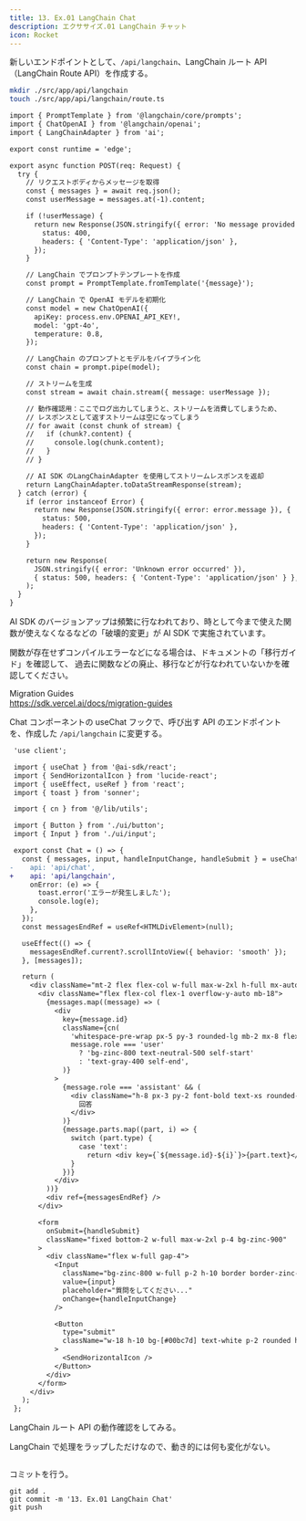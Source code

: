 ```yaml
---
title: 13. Ex.01 LangChain Chat
description: エクササイズ.01 LangChain チャット
icon: Rocket
---
```


新しいエンドポイントとして、`/api/langchain`、LangChain ルート API （LangChain Route API）を作成する。

```bash title="Terminal"
mkdir ./src/app/api/langchain
touch ./src/app/api/langchain/route.ts
```

```diff title="src/app/api/langchain/route.ts"
import { PromptTemplate } from '@langchain/core/prompts';
import { ChatOpenAI } from '@langchain/openai';
import { LangChainAdapter } from 'ai';

export const runtime = 'edge';

export async function POST(req: Request) {
  try {
    // リクエストボディからメッセージを取得
    const { messages } = await req.json();
    const userMessage = messages.at(-1).content;

    if (!userMessage) {
      return new Response(JSON.stringify({ error: 'No message provided' }), {
        status: 400,
        headers: { 'Content-Type': 'application/json' },
      });
    }

    // LangChain でプロンプトテンプレートを作成
    const prompt = PromptTemplate.fromTemplate('{message}');

    // LangChain で OpenAI モデルを初期化
    const model = new ChatOpenAI({
      apiKey: process.env.OPENAI_API_KEY!,
      model: 'gpt-4o',
      temperature: 0.8,
    });

    // LangChain のプロンプトとモデルをパイプライン化
    const chain = prompt.pipe(model);

    // ストリームを生成
    const stream = await chain.stream({ message: userMessage });

    // 動作確認用：ここでログ出力してしまうと、ストリームを消費してしまうため、
    // レスポンスとして返すストリームは空になってしまう
    // for await (const chunk of stream) {
    //   if (chunk?.content) {
    //     console.log(chunk.content);
    //   }
    // }

    // AI SDK のLangChainAdapter を使用してストリームレスポンスを返却
    return LangChainAdapter.toDataStreamResponse(stream);
  } catch (error) {
    if (error instanceof Error) {
      return new Response(JSON.stringify({ error: error.message }), {
        status: 500,
        headers: { 'Content-Type': 'application/json' },
      });
    }

    return new Response(
      JSON.stringify({ error: 'Unknown error occurred' }),
      { status: 500, headers: { 'Content-Type': 'application/json' } },
    );
  }
}
```


<Callout title="AI SDK のバージョンアップによる破壊的変更に注意してください" type="warn">
AI SDK のバージョンアップは頻繁に行なわれており、時として今まで使えた関数が使えなくなるなどの「破壊的変更」が AI SDK で実施されています。

関数が存在せずコンパイルエラーなどになる場合は、ドキュメントの「移行ガイド」を確認して、
過去に関数などの廃止、移行などが行なわれていないかを確認してください。
</Callout>

Migration Guides<br />
https://sdk.vercel.ai/docs/migration-guides

Chat コンポーネントの useChat フックで、呼び出す API のエンドポイントを、作成した `/api/langchain` に変更する。

```diff title="src/components/chat.tsx"
 'use client';

 import { useChat } from '@ai-sdk/react';
 import { SendHorizontalIcon } from 'lucide-react';
 import { useEffect, useRef } from 'react';
 import { toast } from 'sonner';

 import { cn } from '@/lib/utils';

 import { Button } from './ui/button';
 import { Input } from './ui/input';

 export const Chat = () => {
   const { messages, input, handleInputChange, handleSubmit } = useChat({
-    api: 'api/chat',
+    api: 'api/langchain',
     onError: (e) => {
       toast.error('エラーが発生しました');
       console.log(e);
     },
   });
   const messagesEndRef = useRef<HTMLDivElement>(null);

   useEffect(() => {
     messagesEndRef.current?.scrollIntoView({ behavior: 'smooth' });
   }, [messages]);

   return (
     <div className="mt-2 flex flex-col w-full max-w-2xl h-full mx-auto gap-2 bg-zinc-900 overflow-hidden">
       <div className="flex flex-col flex-1 overflow-y-auto mb-18">
         {messages.map((message) => (
           <div
             key={message.id}
             className={cn(
               'whitespace-pre-wrap px-5 py-3 rounded-lg mb-2 mx-8 flex gap-2',
               message.role === 'user'
                 ? 'bg-zinc-800 text-neutral-500 self-start'
                 : 'text-gray-400 self-end',
             )}
           >
             {message.role === 'assistant' && (
               <div className="h-8 px-3 py-2 font-bold text-xs rounded-lg bg-[#ff6467]/20 text-zinc-500 w-auto whitespace-nowrap">
                 回答
               </div>
             )}
             {message.parts.map((part, i) => {
               switch (part.type) {
                 case 'text':
                   return <div key={`${message.id}-${i}`}>{part.text}</div>;
               }
             })}
           </div>
         ))}
         <div ref={messagesEndRef} />
       </div>

       <form
         onSubmit={handleSubmit}
         className="fixed bottom-2 w-full max-w-2xl p-4 bg-zinc-900"
       >
         <div className="flex w-full gap-4">
           <Input
             className="bg-zinc-800 w-full p-2 h-10 border border-zinc-700 rounded shadow-xl text-white placeholder:text-neutral-400"
             value={input}
             placeholder="質問をしてください..."
             onChange={handleInputChange}
           />

           <Button
             type="submit"
             className="w-18 h-10 bg-[#00bc7d] text-white p-2 rounded hover:bg-emerald-900 hover:cursor-pointer hover:text-white/40"
           >
             <SendHorizontalIcon />
           </Button>
         </div>
       </form>
     </div>
   );
 };
```

LangChain ルート API の動作確認をしてみる。

LangChain で処理をラップしただけなので、動き的には何も変化がない。

<img
  src="/hands-on/01-basic-rag-app/13_ex01_langchain_chat/test_langchain_route_api.webp"
  alt=""
/>

コミットを行う。

```shell title="Terminal"
git add .
git commit -m '13. Ex.01 LangChain Chat'
git push
```
